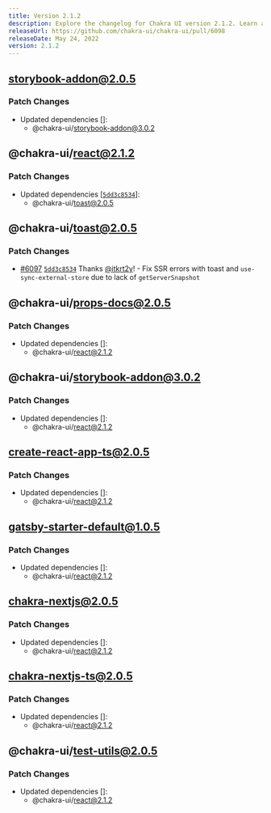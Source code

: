 ```yaml
---
title: Version 2.1.2
description: Explore the changelog for Chakra UI version 2.1.2. Learn about the latest features, bug fixes, and improvements.
releaseUrl: https://github.com/chakra-ui/chakra-ui/pull/6098
releaseDate: May 24, 2022
version: 2.1.2
---
```



## storybook-addon@2.0.5

### Patch Changes

-   Updated dependencies \[]:
    -   @chakra-ui/storybook-addon@3.0.2

## @chakra-ui/react@2.1.2

### Patch Changes

-   Updated dependencies
    \[[`5dd3c8534`](https://github.com/chakra-ui/chakra-ui/commit/5dd3c85345872f789cf82009167b69896f789731)]:
    -   @chakra-ui/toast@2.0.5

## @chakra-ui/toast@2.0.5

### Patch Changes

-   [#6097](https://github.com/chakra-ui/chakra-ui/pull/6097)
    [`5dd3c8534`](https://github.com/chakra-ui/chakra-ui/commit/5dd3c85345872f789cf82009167b69896f789731)
    Thanks [@itkrt2y](https://github.com/itkrt2y)! - Fix SSR errors with toast and
    `use-sync-external-store` due to lack of `getServerSnapshot`

## @chakra-ui/props-docs@2.0.5

### Patch Changes

-   Updated dependencies \[]:
    -   @chakra-ui/react@2.1.2

## @chakra-ui/storybook-addon@3.0.2

### Patch Changes

-   Updated dependencies \[]:
    -   @chakra-ui/react@2.1.2

## create-react-app-ts@2.0.5

### Patch Changes

-   Updated dependencies \[]:
    -   @chakra-ui/react@2.1.2

## gatsby-starter-default@1.0.5

### Patch Changes

-   Updated dependencies \[]:
    -   @chakra-ui/react@2.1.2

## chakra-nextjs@2.0.5

### Patch Changes

-   Updated dependencies \[]:
    -   @chakra-ui/react@2.1.2

## chakra-nextjs-ts@2.0.5

### Patch Changes

-   Updated dependencies \[]:
    -   @chakra-ui/react@2.1.2

## @chakra-ui/test-utils@2.0.5

### Patch Changes

-   Updated dependencies \[]:
    -   @chakra-ui/react@2.1.2
